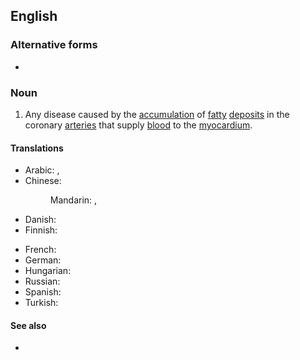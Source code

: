 ==English==
{{wikipedia}}

===Alternative forms===
* {{alter|en|CAD||abbreviation}}

===Noun===
{{en-noun|-}}

# {{lb|en|disease|cardiology}} Any disease caused by the [[accumulation]] of [[fatty]] [[deposit]]s in the coronary [[arteries]] that supply [[blood]] to the [[myocardium]].
#: {{syn|en|coronary heart disease|ischemic heart disease}}

====Translations====
{{trans-top|disease of the heart}}
* Arabic: {{t|ar|مَرَض الْقَلْب التَّاجِيّ|m}}, {{t|ar|دَاء الشَّرْيَان التَّاجِيّ|m}}
* Chinese:
*: Mandarin: {{t|cmn|冠狀動脈疾病}}, {{t|cmn|冠状动脉疾病|tr=guānzhuàng dòngmài jíbìng}}
* Danish: {{t-needed|da}}
* Finnish: {{t+|fi|sepelvaltimotauti}}
{{trans-mid}}
* French: {{t-needed|fr}}
* German: {{t-needed|de}}
* Hungarian: {{t|hu|koszorúér-betegség}}
* Russian: {{t|ru|корона́рная недоста́точность|f}}
* Spanish: {{t-needed|es}}
* Turkish: {{t|tr|koroner arter hastalığı}}
{{trans-bottom}}

====See also====
* {{l|en|heart attack}}